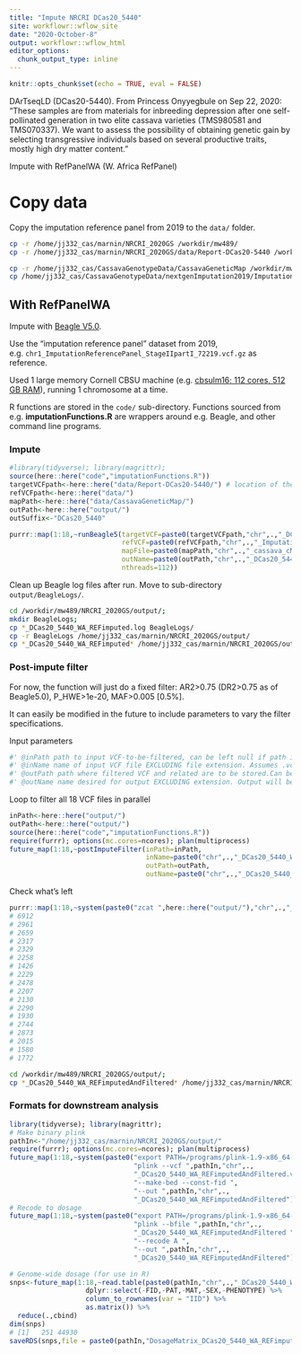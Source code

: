 ```yaml
---
title: "Impute NRCRI DCas20_5440"
site: workflowr::wflow_site
date: "2020-October-8"
output: workflowr::wflow_html
editor_options:
  chunk_output_type: inline
---
```


```r
knitr::opts_chunk$set(echo = TRUE, eval = FALSE)
```

DArTseqLD (DCas20-5440). From Princess Onyyegbule on Sep 22, 2020: "These samples are from materials for inbreeding depression after one self-pollinated generation in two elite cassava varieties (TMS980581 and TMS070337). We want to assess the possibility of obtaining genetic gain by selecting transgressive individuals based on several productive traits, mostly high dry matter content."

Impute with RefPanelWA (W. Africa RefPanel)

# Copy data

Copy the imputation reference panel from 2019 to the `data/` folder. 

```bash
cp -r /home/jj332_cas/marnin/NRCRI_2020GS /workdir/mw489/
cp -r /home/jj332_cas/marnin/NRCRI_2020GS/data/Report-DCas20-5440 /workdir/mw489/NRCRI_2020GS/data/

cp -r /home/jj332_cas/CassavaGenotypeData/CassavaGeneticMap /workdir/mw489/NRCRI_2020GS/data/
cp /home/jj332_cas/CassavaGenotypeData/nextgenImputation2019/ImputationStageII_71219/chr*_ImputationReferencePanel_StageIIpartI_72219.vcf.gz /workdir/mw489/NRCRI_2020GS/data/
```

## With RefPanelWA

Impute with [Beagle V5.0](https://faculty.washington.edu/browning/beagle/b5_0.html).

Use the "imputation reference panel" dataset from 2019, e.g. `chr1_ImputationReferencePanel_StageIIpartI_72219.vcf.gz` as reference.

Used 1 large memory Cornell CBSU machine (e.g. [cbsulm16; 112 cores, 512 GB RAM](https://biohpc.cornell.edu/lab/hardware.aspx)), running 1 chromosome at a time.

R functions are stored in the `code/` sub-directory. Functions sourced from e.g. **imputationFunctions.R** are wrappers around e.g. Beagle, and other command line programs.

### Impute
```r
#library(tidyverse); library(magrittr);
source(here::here("code","imputationFunctions.R"))
targetVCFpath<-here::here("data/Report-DCas20-5440/") # location of the targetVCF
refVCFpath<-here::here("data/")
mapPath<-here::here("data/CassavaGeneticMap/")
outPath<-here::here("output/")
outSuffix<-"DCas20_5440"

purrr::map(1:18,~runBeagle5(targetVCF=paste0(targetVCFpath,"chr",.,"_DCas20_5440.vcf.gz"),
                            refVCF=paste0(refVCFpath,"chr",.,"_ImputationReferencePanel_StageIIpartI_72219.vcf.gz"),
                            mapFile=paste0(mapPath,"chr",.,"_cassava_cM_pred.v6_91019.map"),
                            outName=paste0(outPath,"chr",.,"_DCas20_5440_WA_REFimputed"),
                            nthreads=112))
```

Clean up Beagle log files after run. Move to sub-directory `output/BeagleLogs/`.
```bash
cd /workdir/mw489/NRCRI_2020GS/output/; 
mkdir BeagleLogs;
cp *_DCas20_5440_WA_REFimputed.log BeagleLogs/
cp -r BeagleLogs /home/jj332_cas/marnin/NRCRI_2020GS/output/
cp *_DCas20_5440_WA_REFimputed* /home/jj332_cas/marnin/NRCRI_2020GS/output/

```

### Post-impute filter

For now, the function will just do a fixed filter: AR2>0.75 (DR2>0.75 as of Beagle5.0), P_HWE>1e-20, MAF>0.005 [0.5%]. 

It can easily be modified in the future to include parameters to vary the filter specifications.

Input parameters
```r
#' @inPath path to input VCF-to-be-filtered, can be left null if path included in @inName . Must end in "/"
#' @inName name of input VCF file EXCLUDING file extension. Assumes .vcf.gz
#' @outPath path where filtered VCF and related are to be stored.Can be left null if path included in @outName . Must end in "/".
#' @outName name desired for output EXCLUDING extension. Output will be .vcf.gz 
```

Loop to filter all 18 VCF files in parallel
```r
inPath<-here::here("output/")
outPath<-here::here("output/")
source(here::here("code","imputationFunctions.R"))
require(furrr); options(mc.cores=ncores); plan(multiprocess)
future_map(1:18,~postImputeFilter(inPath=inPath,
                                  inName=paste0("chr",.,"_DCas20_5440_WA_REFimputed"),
                                  outPath=outPath,
                                  outName=paste0("chr",.,"_DCas20_5440_WA_REFimputedAndFiltered")))
```

Check what's left
```r
purrr::map(1:18,~system(paste0("zcat ",here::here("output/"),"chr",.,"_DCas20_5440_WA_REFimputedAndFiltered.vcf.gz | wc -l")))
# 6912
# 2961
# 2659
# 2317
# 2329
# 2258
# 1426
# 2229
# 2478
# 2207
# 2130
# 2290
# 1930
# 2744
# 2873
# 2015
# 1580
# 1772
```

```bash
cd /workdir/mw489/NRCRI_2020GS/output/;
cp *_DCas20_5440_WA_REFimputedAndFiltered* /home/jj332_cas/marnin/NRCRI_2020GS/output/
```

### Formats for downstream analysis

```r
library(tidyverse); library(magrittr);
# Make binary plink
pathIn<-"/home/jj332_cas/marnin/NRCRI_2020GS/output/"
require(furrr); options(mc.cores=ncores); plan(multiprocess)
future_map(1:18,~system(paste0("export PATH=/programs/plink-1.9-x86_64-beta3.30:$PATH;",
                               "plink --vcf ",pathIn,"chr",.,
                               "_DCas20_5440_WA_REFimputedAndFiltered.vcf.gz ",
                               "--make-bed --const-fid ",
                               "--out ",pathIn,"chr",.,
                               "_DCas20_5440_WA_REFimputedAndFiltered")))
# Recode to dosage
future_map(1:18,~system(paste0("export PATH=/programs/plink-1.9-x86_64-beta3.30:$PATH;",
                               "plink --bfile ",pathIn,"chr",.,
                               "_DCas20_5440_WA_REFimputedAndFiltered ",
                               "--recode A ",
                               "--out ",pathIn,"chr",.,
                               "_DCas20_5440_WA_REFimputedAndFiltered")))

# Genome-wide dosage (for use in R)
snps<-future_map(1:18,~read.table(paste0(pathIn,"chr",.,"_DCas20_5440_WA_REFimputedAndFiltered.raw"), stringsAsFactor=F, header = T) %>% 
                   dplyr::select(-FID,-PAT,-MAT,-SEX,-PHENOTYPE) %>% 
                   column_to_rownames(var = "IID") %>% 
                   as.matrix()) %>% 
  reduce(.,cbind)
dim(snps)
# [1]   251 44930
saveRDS(snps,file = paste0(pathIn,"DosageMatrix_DCas20_5440_WA_REFimputedAndFiltered.rds"))
```
